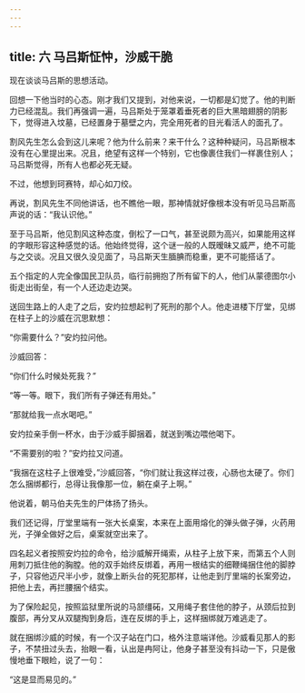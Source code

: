 ```yaml
---
---
---
```

title: 六 马吕斯怔忡，沙威干脆
---





现在谈谈马吕斯的思想活动。

回想一下他当时的心态。刚才我们又提到，对他来说，一切都是幻觉了。他的判断力已经混乱。我们再强调一遍，马吕斯处于笼罩着垂死者的巨大黑暗翅膀的阴影下，觉得进入坟墓，已经置身于墓壁之内，完全用死者的目光看活人的面孔了。

割风先生怎么会到这儿来呢？他为什么前来？来干什么？这种种疑问，马吕斯根本没有在心里提出来。况且，绝望有这样一个特别，它也像裹住我们一样裹住别人；马吕斯觉得，所有人也都必死无疑。

不过，他想到珂赛特，却心如刀绞。

再说，割风先生不同他讲话，也不瞧他一眼，那神情就好像根本没有听见马吕斯高声说的话：“我认识他。”

至于马吕斯，他见割风这种态度，倒松了一口气，甚至说颇为高兴，如果能用这样的字眼形容这种感觉的话。他始终觉得，这个谜一般的人既暧昧又威严，绝不可能与之交谈。况且又很久没见面了，马吕斯天生腼腆而稳重，更不可能搭话了。

五个指定的人完全像国民卫队员，临行前拥抱了所有留下的人，他们从蒙德图尔小街走出街垒，有一个人还边走边哭。

送回生路上的人走了之后，安灼拉想起判了死刑的那个人。他走进楼下厅堂，见绑在柱子上的沙威在沉思默想：

“你需要什么？”安灼拉问他。

沙威回答：

“你们什么时候处死我？”

“等一等。眼下，我们所有子弹还有用处。”

“那就给我一点水喝吧。”

安灼拉亲手倒一杯水，由于沙威手脚捆着，就送到嘴边喂他喝下。

“不需要别的啦？”安灼拉又问道。

“我捆在这柱子上很难受，”沙威回答，“你们就让我这样过夜，心肠也太硬了。你们怎么捆绑都行，总得让我像那一位，躺在桌子上啊。”

他说着，朝马伯夫先生的尸体扬了扬头。

我们还记得，厅堂里端有一张大长桌案，本来在上面用熔化的弹头做子弹，火药用光，子弹全做好之后，桌案就空出来了。

四名起义者按照安灼拉的命令，给沙威解开绳索，从柱子上放下来，而第五个人则用刺刀抵住他的胸膛。他的双手始终反绑着，再用一根结实的细鞭绳捆住他的脚脖子，只容他迈尺半小步，就像上断头台的死犯那样，让他走到厅里端的长案旁边，把他上去，再拦腰捆个结实。

为了保险起见，按照监狱里所说的马颔缰砳，又用绳子套住他的脖子，从颈后拉到腹部，再分叉从双腿掏到身后，连在反绑的手上，这样捆绑就万难逃走了。

就在捆绑沙威的时候，有一个汉子站在门口，格外注意端详他。沙威看见那人的影子，不禁扭过头去，抬眼一看，认出是冉阿让，他身子甚至没有抖动一下，只是傲慢地垂下眼睑，说了一句：

“这是显而易见的。”